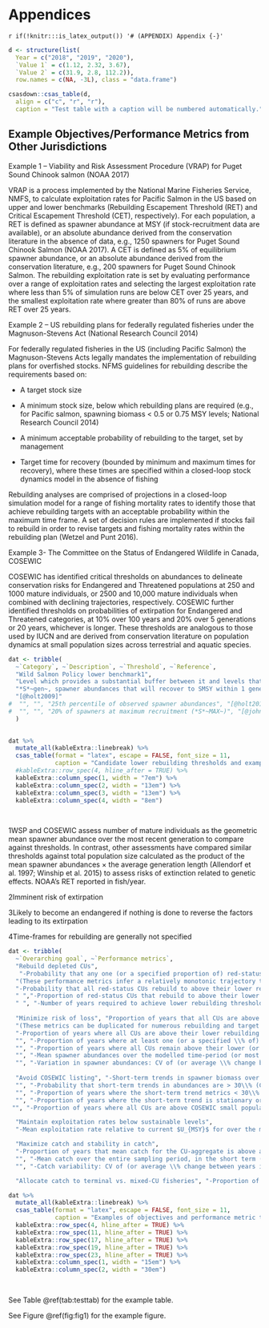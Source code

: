 # Appendices {#app:appendix}
`r if(!knitr:::is_latex_output()) '# (APPENDIX) Appendix {-}'`


```r
d <- structure(list(
  Year = c("2018", "2019", "2020"), 
  `Value 1` = c(1.12, 2.32, 3.67), 
  `Value 2` = c(31.9, 2.8, 112.2)), 
  row.names = c(NA, -3L), class = "data.frame")

csasdown::csas_table(d,
  align = c("c", "r", "r"),
  caption = "Test table with a caption will be numbered automatically.")
```


## Example Objectives/Performance Metrics from Other Jurisdictions

Example 1 – Viability and Risk Assessment Procedure (VRAP) for Puget Sound Chinook salmon (NOAA 2017)

VRAP is a process implemented by the National Marine Fisheries Service, NMFS, to calculate exploitation rates for Pacific Salmon in the US based on upper and lower benchmarks (Rebuilding Escapement Threshold (RET) and Critical Escapement Threshold (CET), respectively). For each population, a RET is defined as spawner abundance at MSY (if stock-recruitment data are available), or an absolute abundance derived from the conservation literature in the absence of data, e.g., 1250 spawners for Puget Sound Chinook Salmon (NOAA 2017). A CET is defined as 5% of equilibrium spawner abundance, or an absolute abundance derived from the conservation literature, e.g., 200 spawners for Puget Sound Chinook Salmon. The rebuilding exploitation rate is set by evaluating performance over a range of exploitation rates and selecting the largest exploitation rate where less than 5% of simulation runs are below CET over 25 years, and the smallest exploitation rate where greater than 80% of runs are above RET over 25 years.

Example 2 – US rebuilding plans for federally regulated fisheries under the Magnuson-Stevens Act (National Research Council 2014)

For federally regulated fisheries in the US (including Pacific Salmon) the Magnuson-Stevens Acts legally mandates the implementation of rebuilding plans for overfished stocks. NFMS guidelines for rebuilding describe the requirements based on: 

- A target stock size

- A minimum stock size, below which rebuilding plans are required (e.g., for Pacific salmon, spawning biomass < 0.5 or 0.75 MSY levels; National Research Council 2014)

- A minimum acceptable  probability of rebuilding to the target, set by management

- Target time for recovery (bounded by minimum and maximum times for recovery), where these times are specified within a closed-loop stock dynamics model in the absence of fishing

Rebuilding analyses are comprised of projections in a closed-loop simulation model for a range of fishing mortality rates to identify those that achieve rebuilding targets with an acceptable probability within the maximum time frame. A set of decision rules are implemented if stocks fail to rebuild in order to revise targets and fishing mortality rates within the rebuilding plan (Wetzel and Punt 2016).

Example 3- The Committee on the Status of Endangered Wildlife in Canada, COSEWIC 

COSEWIC has identified critical thresholds on abundances to delineate conservation risks for Endangered and Threatened populations at 250 and 1000 mature individuals, or 2500 and 10,000 mature individuals when combined with declining trajectories, respectively. COSEWIC further identified thresholds on probabilities of extirpation for Endangered and Threatened categories, at 10% over 100 years and 20% over 5 generations or 20 years, whichever is longer.  These thresholds are analogous to those used by IUCN and are derived from conservation literature on population dynamics at small population sizes across terrestrial and aquatic species.



```r
dat <- tribble(
  ~`Category`, ~`Description`, ~`Threshold`, ~`Reference`,
  "Wild Salmon Policy lower benchmark1",
  "Level which provides a substantial buffer between it and levels that would lead to CU being considered at risk of extirpation by COSEWIC",
  "*S*~gen~, spawner abundances that will recover to SMSY within 1 generation in the absence of fishing under equilibrium conditions",
  "[@holt2009]"
#  "", "", "25th percentile of observed spawner abundances", "[@holt2018]",
#  "", "", "20% of spawners at maximum recruitment (*S*~MAX~)", "[@johnston2002; @shortreed2001; @holt2009]" 
  )
  

dat %>% 
  mutate_all(kableExtra::linebreak) %>%
  csas_table(format = "latex", escape = FALSE, font_size = 11, 
             caption = "Candidate lower rebuilding thresholds and examples from case studies") %>%
  #kableExtra::row_spec(4, hline_after = TRUE) %>% 
  kableExtra::column_spec(1, width = "7em") %>%
  kableExtra::column_spec(2, width = "13em") %>%
  kableExtra::column_spec(3, width = "13em") %>%
  kableExtra::column_spec(4, width = "8em")
             
             

```

1WSP and COSEWIC assess number of mature individuals as the geometric mean spawner abundance over the most recent generation to compare against thresholds. In contrast, other assessments have compared similar thresholds against total population size calculated as the product of the mean spawner abundances × the average generation length (Allendorf et al. 1997; Winship et al. 2015) to assess risks of extinction related to genetic effects. NOAA’s RET reported in fish/year.

2Imminent risk of extirpation

3Likely to become an endangered if nothing is done to reverse the factors leading to its extirpation

4Time-frames for rebuilding are generally not specified


```r
dat <- tribble(
  ~`Overarching goal`, ~`Performance metrics`,
  "Rebuild depleted CUs",
   "-Probability that any one (or a specified proportion of) red-status CU(s) rebuilds to above its lower rebuilding threshold within a given time frame.", 
  "(These performance metrics infer a relatively monotonic trajectory towards a rebuilding target)", 
  "-Probability that all red-status CUs rebuild to above their lower rebuilding thresholds (e.g., lower WSP benchmark) within a given time frame.",
  " ","-Proportion of red-status CUs that rebuild to above their lower rebuilding thresholds with a specified probability within a given time frame. (Median over MC trials and 95\\% CIs)", 
  " ", "-Number of years required to achieve lower rebuilding thresholds for one (a proportion of, or all) red-listed CU(s) with a specific probability. (Median over MC trials and 95\\% CIs)", "","",
  
  "Minimize risk of loss", "Proportion of years that all CUs are above a quasi-extirpation threshold across the modelled time period. (Median over MC trials and 95\\% CIs)",
  "(These metrics can be duplicated for numerous rebuilding and target thresholds)", 
  "-Proportion of years where all CUs are above their lower rebuilding thresholds within the modelled time period. (Median over MC trials and 95\\% CIs)",
  "", "-Proportion of years where at least one (or a specified \\% of) CU(s) is(are) above their lower rebuilding thresholds within the modelled time period. (Median over MC trials and 95\\% CIs)",
  "", "-Proportion of years where all CUs remain above their lower (or upper) rebuilding threshold across the modelled time period. (Median over MC trials and 95\\% CIs)",
  "", "-Mean spawner abundances over the modelled time-period (or most recent generation) relative to lower rebuilding threshold. (Median over MC trials and 95\\% CIs)",
  "", "-Variation in spawner abundances: CV of (or average \\% change between years in) spawner abundances over the modelled time period. (Median value over MC trials and 95\\% CIs) (suggested as indicator of extinction risk by Wainwright and Waples 1998)"," "," ",
  
  "Avoid COSEWIC listing", "-Short-term trends in spawner biomass over the last three generations. (Median over MC trials and 95\\% CIs) \\emph{COSEWIC Criterion A}",
  "", "-Probability that short-term trends in abundances are > 30\\% (COSEWIC threshold) in the most recent time period. \\emph{COSEWIC Criterion A}",
  "", "-Proportion of years where the short-term trend metrics < 30\\% for all CUs (or specified \\% of CUs). (Median over MC trials and 95\\% CIs) \\emph{COSEWIC Criterion A}",
  "", "-Proportion of years where the short-term trend is stationary or positive and abundances are greater than 10,000. \\emph{COSEWIC Criterion C}",
 "", "-Proportion of years where all CUs are above COSEWIC small population size thresholds, across the entire sampling period. (Median over MC trials and 95\\% CIs). \\emph{COSEWIC Criterion D}"," "," ",

  "Maintain exploitation rates below sustainable levels", 
  "-Mean exploitation rate relative to current $U_{MSY}$ for over the modelled time period. (Median value over MC trials and 95\\% CIs)"," "," ",

  "Maximize catch and stability in catch", 
  "-Proportion of years that mean catch for the CU-aggregate is above a minimum acceptable level over the entire sampling period, in the short term (first 1-2 generations), or in the long term (last 1-2 generations). (Median value over MC trials and 95\\% CIs)", 
  "", "-Mean catch over the entire sampling period, in the short term (first 1-2 generations), or in the long term (last 1-2 generations), for totals and segregated into different fisheries (e.g., mixed-CU vs. terminal). (Median value over MC trials and 95\\% CIs)",
  "", "-Catch variability: CV of (or average \\% change between years in) catch over the sampling period, for totals and segregated into different fisheries (e.g., mixed vs. terminal). (Median value over MC trials and 95\\% CIs)","","",

  "Allocate catch to terminal vs. mixed-CU fisheries", "-Proportion of catch in mixed-CU vs terminal fisheries averaged over the entire sampling period (Median value over MC trials and 95\\% CIs)")

dat %>% 
  mutate_all(kableExtra::linebreak) %>%
  csas_table(format = "latex", escape = FALSE, font_size = 11, 
             caption = "Examples of objectives and performance metric that could be used to rebuild Pacific salmon CUs") %>%
  kableExtra::row_spec(4, hline_after = TRUE) %>% 
  kableExtra::row_spec(11, hline_after = TRUE) %>% 
  kableExtra::row_spec(17, hline_after = TRUE) %>% 
  kableExtra::row_spec(19, hline_after = TRUE) %>% 
  kableExtra::row_spec(23, hline_after = TRUE) %>% 
  kableExtra::column_spec(1, width = "15em") %>%
  kableExtra::column_spec(2, width = "30em")
             
             

```



See Table \@ref(tab:testtab) for the example table.

See Figure \@ref(fig:fig1) for the example figure.

\clearpage
